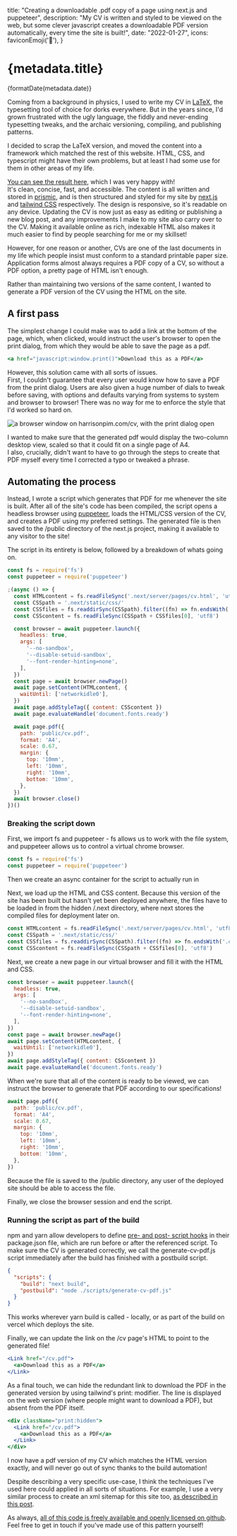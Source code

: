 
  title: "Creating a downloadable .pdf copy of a page using next.js and puppeteer",
  description: "My CV is written and styled to be viewed on the web, but some clever javascript creates a downloadable PDF version automatically, every time the site is built!",
  date: "2022-01-27",
  icons: faviconEmoji('📝'),
}

# {metadata.title}

<time dateTime={metadata.date}>{formatDate(metadata.date)}</time>

Coming from a background in physics, I used to write my CV in [LaTeX](https://en.wikipedia.org/wiki/LaTeX), the typesetting tool of choice for dorks everywhere. But in the years since, I'd grown frustrated with the ugly language, the fiddly and never-ending typesetting tweaks, and the archaic versioning, compiling, and publishing patterns.

I decided to scrap the LaTeX version, and moved the content into a framework which matched the rest of this website. HTML, CSS, and typescript might have their own problems, but at least I had some use for them in other areas of my life.

[You can see the result here](https://harrisonpim.com/cv), which I was very happy with!  
It's clean, concise, fast, and accessible. The content is all written and stored in [prismic](https://prismic.io/), and is then structured and styled for my site by [next.js](https://nextjs.org/) and [tailwind CSS](https://tailwindcss.com/) respectively. The design is responsive, so it's readable on any device. Updating the CV is now just as easy as editing or publishing a new blog post, and any improvements I make to my site also carry over to the CV. Making it available online as rich, indexable HTML also makes it much easier to find by people searching for me or my skillset!

However, for one reason or another, CVs are one of the last documents in my life which people insist must conform to a standard printable paper size. Application forms almost always requires a PDF copy of a CV, so without a PDF option, a pretty page of HTML isn't enough.

Rather than maintaining two versions of the same content, I wanted to generate a PDF version of the CV using the HTML on the site.

## A first pass

The simplest change I could make was to add a link at the bottom of the page, which, when clicked, would instruct the user's browser to open the print dialog, from which they would be able to save the page as a pdf.

```jsx
<a href="javascript:window.print()">Download this as a PDF</a>
```


However, this solution came with all sorts of issues.  
First, I couldn't guarantee that every user would know how to save a PDF from the print dialog. Users are also given a huge number of dials to tweak before saving, with options and defaults varying from systems to system and browser to browser! There was no way for me to enforce the style that I'd worked so hard on.

![a browser window on harrisonpim.com/cv, with the print dialog open](/images/creating-a-downloadable-pdf-copy-of-a-page-using-nextjs-and-puppeteer/screenshot.png "Using the print command to generate a PDF defaults to a single column mobile layout, spread across two pages!")

I wanted to make sure that the generated pdf would display the two-column desktop view, scaled so that it could fit on a single page of A4.  
I also, crucially, didn't want to have to go through the steps to create that PDF myself every time I corrected a typo or tweaked a phrase.

## Automating the process

Instead, I wrote a script which generates that PDF for me whenever the site is built. After all of the site's code has been compiled, the script opens a headless browser using [puppeteer](https://github.com/puppeteer/puppeteer), loads the HTML/CSS version of the CV, and creates a PDF using my preferred settings. The generated file is then saved to the /public directory of the next.js project, making it available to any visitor to the site!

The script in its entirety is below, followed by a breakdown of whats going on.

```js
const fs = require('fs')
const puppeteer = require('puppeteer')

;(async () => {
  const HTMLcontent = fs.readFileSync('.next/server/pages/cv.html', 'utf8')
  const CSSpath = '.next/static/css/'
  const CSSfiles = fs.readdirSync(CSSpath).filter((fn) => fn.endsWith('.css'))
  const CSScontent = fs.readFileSync(CSSpath + CSSfiles[0], 'utf8')

  const browser = await puppeteer.launch({
    headless: true,
    args: [
      '--no-sandbox',
      '--disable-setuid-sandbox',
      '--font-render-hinting=none',
    ],
  })
  const page = await browser.newPage()
  await page.setContent(HTMLcontent, {
    waitUntil: ['networkidle0'],
  })
  await page.addStyleTag({ content: CSScontent })
  await page.evaluateHandle('document.fonts.ready')

  await page.pdf({
    path: 'public/cv.pdf',
    format: 'A4',
    scale: 0.67,
    margin: {
      top: '10mm',
      left: '10mm',
      right: '10mm',
      bottom: '10mm',
    },
  })
  await browser.close()
})()
```


### Breaking the script down

First, we import fs and puppeteer - fs allows us to work with the file system, and puppeteer allows us to control a virtual chrome browser.

```js
const fs = require('fs')
const puppeteer = require('puppeteer')
```


Then we create an async container for the script to actually run in

Next, we load up the HTML and CSS content. Because this version of the site has been built but hasn't yet been deployed anywhere, the files have to be loaded in from the hidden /.next directory, where next stores the compiled files for deployment later on.

```js
const HTMLcontent = fs.readFileSync('.next/server/pages/cv.html', 'utf8')
const CSSpath = '.next/static/css/'
const CSSfiles = fs.readdirSync(CSSpath).filter((fn) => fn.endsWith('.css'))
const CSScontent = fs.readFileSync(CSSpath + CSSfiles[0], 'utf8')
```


Next, we create a new page in our virtual browser and fill it with the HTML and CSS.

```js
const browser = await puppeteer.launch({
  headless: true,
  args: [
    '--no-sandbox',
    '--disable-setuid-sandbox',
    '--font-render-hinting=none',
  ],
})
const page = await browser.newPage()
await page.setContent(HTMLcontent, {
  waitUntil: ['networkidle0'],
})
await page.addStyleTag({ content: CSScontent })
await page.evaluateHandle('document.fonts.ready')
```


When we're sure that all of the content is ready to be viewed, we can instruct the browser to generate that PDF according to our specifications!

```js
await page.pdf({
  path: 'public/cv.pdf',
  format: 'A4',
  scale: 0.67,
  margin: {
    top: '10mm',
    left: '10mm',
    right: '10mm',
    bottom: '10mm',
  },
})
```


Because the file is saved to the /public directory, any user of the deployed site should be able to access the file.

Finally, we close the browser session and end the script.

### Running the script as part of the build

npm and yarn allow developers to define [pre- and post- script hooks](https://docs.npmjs.com/cli/v8/using-npm/scripts) in their package.json file, which are run before or after the referenced script. To make sure the CV is generated correctly, we call the generate-cv-pdf.js script immediately after the build has finished with a postbuild script.

```json
{  
  "scripts": {
    "build": "next build",
    "postbuild": "node ./scripts/generate-cv-pdf.js"
  }
}
```


This works wherever yarn build is called - locally, or as part of the build on vercel which deploys the site.

Finally, we can update the link on the /cv page's HTML to point to the generated file!

```jsx
<Link href="/cv.pdf">
  <a>Download this as a PDF</a>
</Link>
```


As a final touch, we can hide the redundant link to download the PDF in the generated version by using tailwind's print: modifier. The line is displayed on the web version (where people might want to download a PDF), but absent from the PDF itself.

```jsx
<div className="print:hidden">
  <Link href="/cv.pdf">
    <a>Download this as a PDF</a>
  </Link>
</div>
```


I now have a pdf version of my CV which matches the HTML version exactly, and will never go out of sync thanks to the build automation!

Despite describing a very specific use-case, I think the techniques I've used here could applied in all sorts of situations. For example, I use a very similar process to create an xml sitemap for this site too, [as described in this post](https://harrisonpim.com/blog/automating-tests-with-vercel-and-github-actions).

As always, [all of this code is freely available and openly licensed on github](https://github.com/harrisonpim/harrisonpim.com). Feel free to get in touch if you've made use of this pattern yourself!
